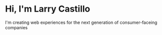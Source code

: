 # Hi, I'm Larry Castillo

I'm creating web experiences for the next generation of consumer-faceing companies
